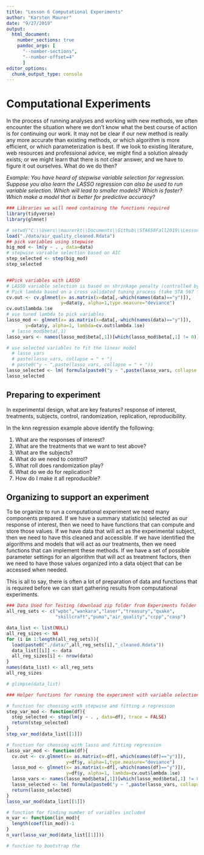 ```yaml
---
title: "Lesson 6 Computational Experiments"
author: "Karsten Maurer"
date: "9/27/2019"
output: 
  html_document:
    number_sections: true
    pandoc_args: [
      "--number-sections",
      "--number-offset=4"
      ]
editor_options: 
  chunk_output_type: console
---
```


# Computational Experiments

In the process of running analyses and working with new methods, we often encounter the situation where we don't know what the best course of action is for continuing our work. It may not be clear if our new method is really any more accurate than existing methods, or which algorithm is more efficient, or which parameterization is best. If we look to existing literature, web resources and professional advice, we might find a solution already exists; or we might learn that there is not clear answer, and we have to figure it out ourselves. What do we do then?

<!-- *Example: In a standard knn regression we predict the response value for a new point by finding the k-nearest points from the training data, then calculating their average as a prediction for the new point. This is a nice non-parametric model but it requires a lot of distance calculation to find the neighbors. Suppose that a researcher named Karstino (no relation to your professor) is working on a new approximation to a k-nearest neighbor regression model. Instead of creating neighborhoods based on distance, instead the neighborhoods are defined by binning the features using quantile-based bins. The researcher thinks that this should be faster than knn, but is unsure if the predictions will be as accurate.* -->

*Example: You have heard of stepwise variable selection for regression. Suppose you also learn the LASSO regression can also be used to run variable selection. Which will lead to smaller models? Which is faster? Which make a model that is better for predictive accuracy? *

```r
### Libraries we will need containing the functions required
library(tidyverse)
library(glmnet)

# setwd("C:\\Users\\maurerkt\\Documents\\Github\\STA650Fall2019\\Lessons")
load("./data/air_quality_cleaned.Rdata")
## pick variables using stepwise
big_mod <- lm(y ~ . , data=data)
# stepwise variable selection based on AIC
step_selected <- step(big_mod)
step_selected


##Pick variables with LASSO
# LASSO variable selection is based on shrinkage penalty (controlled by lambda parameter)
# Pick lambda based on a cross validated tuning process (take STA 567 for more detail)
cv.out <- cv.glmnet(x= as.matrix(x=data[,-which(names(data)=="y")]),
                    y=data$y, alpha=1,type.measure="deviance")
cv.out$lambda.1se
# use tuned lambda to pick variables
lasso_mod <- glmnet(x= as.matrix(x=data[,-which(names(data)=="y")]),
       y=data$y, alpha=1, lambda=cv.out$lambda.1se)
  # lasso_mod$beta[,1]
lasso_vars <- names(lasso_mod$beta[,1])[which(lasso_mod$beta[,1] != 0)]

# use selected variables to fit the linear model
  # lasso_vars
  # paste(lasso_vars, collapse = " + ")
  # paste0("y ~ ",paste(lasso_vars, collapse = " + "))
lasso_selected <- lm( formula(paste0("y ~ ",paste(lasso_vars, collapse = " + "))), data=data )
lasso_selected
```


## Preparing to experiment

In experimental design, what are key features? response of interest, treatments, subjects, control, randomization, replication, reproducibility. 

In the knn regression example above identify the following:

1. What are the responses of interest?
2. What are the treatments that we want to test above?
3. What are the subjects?
4. What do we need to control?
5. What roll does randomization play?
6. What do we do for replication?
7. How do I make it all reproducible?

## Organizing to support an experiment

To be organize to run a computational experiment we need many components prepared. If we have a summary statistic(s) selected as our response of interest, then we need to have functions that can compute and store those values. If we have data that will act as the experimental subject, then we need to have this cleaned and accessible. If we have identified the algorithms and models that will act as our treatments, then we need functions that can implement these methods. If we have a set of possible parameter settings for an algorithm that will act as treatment factors, then we need to have those values organized into a data object that can be accessed when needed. 

This is all to say, there is often a lot of preparation of data and functions that is required before we can start gathering results from computational experiments. 

```r
### Data Used for Testing (download zip folder from Experiments folder on Canvas) ---------
all_reg_sets <- c("wpbc","wankara","laser","treasury","quake",
                  "skillcraft","puma","air_quality","ccpp","casp")

data_list <- list(NULL)
all_reg_sizes <- NA
for (i in 1:length(all_reg_sets)){
  load(paste0("./data/",all_reg_sets[i],"_cleaned.Rdata"))
  data_list[[i]] <- data
  all_reg_sizes[i] <- nrow(data)
}
names(data_list) <- all_reg_sets
all_reg_sizes

# glimpse(data_list)

### Helper functions for running the experiment with variable selection

# function for choosing with stepwise and fitting a regression
step_var_mod <- function(df){
  step_selected <- step(lm(y ~ . , data=df), trace = FALSE)
  return(step_selected)
}
step_var_mod(data_list[[1]])

# function for choosing with lasso and fitting regression
lasso_var_mod <- function(df){
  cv.out <- cv.glmnet(x= as.matrix(x=df[,-which(names(df)=="y")]),
                      y=df$y, alpha=1,type.measure="deviance")
  lasso_mod <- glmnet(x= as.matrix(x=df[,-which(names(df)=="y")]),
                      y=df$y, alpha=1, lambda=cv.out$lambda.1se)
  lasso_vars <- names(lasso_mod$beta[,1])[which(lasso_mod$beta[,1] != 0)]
  lasso_selected <- lm( formula(paste0("y ~ ",paste(lasso_vars, collapse = " + "))), data=df )
  return(lasso_selected)
}
lasso_var_mod(data_list[[1]])

# function for finding number of variables included
n_var <- function(lin_mod){
  length(coef(lin_mod))-1
}
n_var(lasso_var_mod(data_list[[1]]))

# function to bootstrap the 

```













